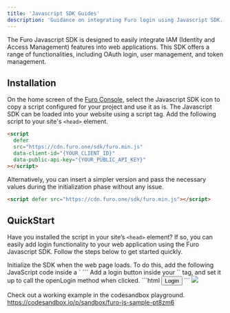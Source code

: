 ```yaml
---
title: 'Javascript SDK Guides'
description: 'Guidance on integrating Furo login using Javascript SDK.'
---
```


The Furo Javascript SDK is designed to easily integrate IAM (Identity and Access Management) features into web applications. This SDK offers a range of functionalities, including OAuth login, user management, and token management.

## Installation

<Warning>On the home screen of the [Furo Console](https://console.furo.one), select the Javascript SDK icon to copy a script configured for your project and use it as is.</Warning> The Javascript SDK can be loaded into your website using a script tag. Add the following script to your site's `<head>` element.

```html index.html
<script
  defer
  src="https://cdn.furo.one/sdk/furo.min.js"
  data-client-id="{YOUR_CLIENT_ID}"
  data-public-api-key="{YOUR_PUBLIC_API_KEY}"
></script>
```

Alternatively, you can insert a simpler version and pass the necessary values during the initialization phase without any issue.

```html index.html
<script defer src="https://cdn.furo.one/sdk/furo.min.js"></script>
```

## QuickStart

Have you installed the script in your site’s `<head>` element? If so, you can easily add login functionality to your web application using the Furo Javascript SDK. Follow the steps below to get started quickly.

<Steps>
  <Step title="Initialize the SDK">
  Initialize the SDK when the web page loads. To do this, add the following JavaScript code inside a `<script>` tag on your page.
```html
<script>
  document.addEventListener("DOMContentLoaded", function () {
    window.furo.init();
  });
</script>
```
  </Step>
  <Step title="Connect to the Login Button">
  Add a login button inside your `<body>` tag, and set it up to call the openLogin method when clicked.
```html
<button onclick="window.furo.openLogin()">Login</button>
```
  </Step>
  <Step title="Login Complete!">
    <Frame>
      <img src="/images/login-sdk-en.jpg" />
    </Frame>
  </Step>
</Steps>

Check out a working example in the codesandbox playground.
https://codesandbox.io/p/sandbox/furo-js-sample-pt8zm6
